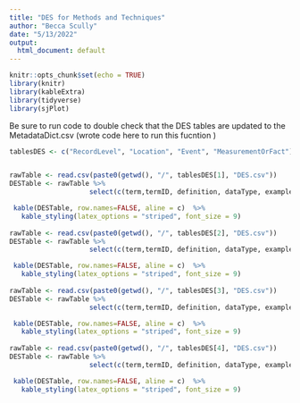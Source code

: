 ```yaml
---
title: "DES for Methods and Techniques"
author: "Becca Scully"
date: "5/13/2022"
output:
  html_document: default
---
```


```r
knitr::opts_chunk$set(echo = TRUE)
library(knitr)
library(kableExtra)
library(tidyverse)
library(sjPlot)

```
Be sure to run code to double check that the DES tables are updated to the MetadataDict.csv (wrote code here to run this fucntion )


```r
tablesDES <- c("RecordLevel", "Location", "Event", "MeasurementOrFact")


rawTable <- read.csv(paste0(getwd(), "/", tablesDES[1], "DES.csv")) 
DESTable <- rawTable %>% 
                    select(c(term,termID, definition, dataType, examples, noteAndConventions))

 kable(DESTable, row.names=FALSE, aline = c)  %>% 
   kable_styling(latex_options = "striped", font_size = 9) 
 
rawTable <- read.csv(paste0(getwd(), "/", tablesDES[2], "DES.csv")) 
DESTable <- rawTable %>% 
                    select(c(term,termID, definition, dataType, examples, noteAndConventions))

 kable(DESTable, row.names=FALSE, aline = c)  %>% 
   kable_styling(latex_options = "striped", font_size = 9) 
 
rawTable <- read.csv(paste0(getwd(), "/", tablesDES[3], "DES.csv")) 
DESTable <- rawTable %>% 
                    select(c(term,termID, definition, dataType, examples, noteAndConventions))

 kable(DESTable, row.names=FALSE, aline = c)  %>% 
   kable_styling(latex_options = "striped", font_size = 9) 
 
rawTable <- read.csv(paste0(getwd(), "/", tablesDES[4], "DES.csv")) 
DESTable <- rawTable %>% 
                    select(c(term,termID, definition, dataType, examples, noteAndConventions))

 kable(DESTable, row.names=FALSE, aline = c)  %>% 
   kable_styling(latex_options = "striped", font_size = 9) 
 
 


```



